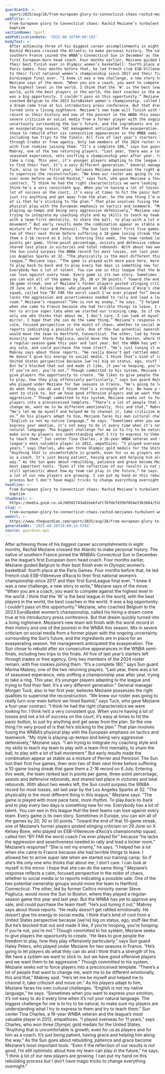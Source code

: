```yaml
---
guardianId: >-
  sport/2025/aug/26/from-european-glory-to-connecticut-chaos-rachid-mezianes-turbulent-wnba-baptism
webTitle: >-
  From European glory to Connecticut chaos: Rachid Meziane’s turbulent WNBA
  baptism
sectionName: Sport
webPublicationDate: '2025-08-26T09:00:19Z'
bodyText: >-
  After achieving three of his biggest career accomplishments in eight months,
  Rachid Meziane crossed the Atlantic to make personal history. The native of
  southern France joined the WNBA’s Connecticut Sun in December as the league’s
  first European-born head coach. Four months earlier, Meziane guided Belgium to
  their best finish ever in Olympic women’s basketball: fourth place at the
  Paris Games. Four months before that, he led French club ESB-Villeneuve d’Ascq
  to their first national women’s championship since 2017 and their first
  EuroLeague final ever. “I knew it was a new challenge, a new story to write,”
  Meziane says of the move. “When you are a coach, you want to compete against
  the highest level in the world. I think that the ‘W’ is the best league in the
  world, with the best players in the world, the best coaches in the world. It
  was a big opportunity. I couldn’t pass on this opportunity.” Meziane, who
  coached Belgium to the 2023 EuroBasket women’s championship, called his hiring
  a dream come true at his introductory press conference. But that dream quickly
  turned into a living nightmare. Meziane’s new team will finish with the worst
  record in their history and one of the poorest in the WNBA this season. Mix in
  severe criticism on social media from a former player with the ongoing
  uncertainty surrounding the Sun’s future, and the ingredients are in place for
  an exasperating season. Yet management anticipated the exasperation. The Sun
  chose to rebuild after six consecutive appearances in the WNBA semi-finals,
  including two trips to the finals. All five of last year’s starters left
  through trades or free agency. Only two members of the 2024 roster remain,
  with five rookies joining them. “It’s a complete 180,” says Sun guard Marina
  Mabrey, one of the two returning players. “Last year, there was a lot of
  seasoned experience, vets sniffing a championship year after year, trying to
  take a ring. This year, it’s younger players adapting to the league and trying
  to find their feet. It’s a very different generation.” General manager Morgan
  Tuck, also in her first year, believes Meziane possesses the right qualities
  to supervise the reconstruction. “We knew our roster was going to really turn
  over even before we hired Rashid,” says Tuck, who gave Meziane a four-year
  contract. “I think he had the right characteristics we were looking for. I
  think he’s a very consistent guy. When you’re having a lot of losses and not a
  lot of success on the court, it’s easy at times to hit the panic button, to
  just try anything and get away from the plan. So the one thing I’m very proud
  of is that he’s sticking to the plan.” That plan involves fusing the WNBA’s
  physical play with the European emphasis on tactics and teamwork. “My style is
  playing up-tempo and being very aggressive defensively,” Meziane says. “I am
  trying to integrate my coaching style and my skills to teach my team to play
  with a team-first mentality, to share the ball, to play with a lot of ball
  movement.” But early results made the combination appear as stable as a
  mixture of Perrier and Pennzoil. The Sun lost their first five games, then won
  two of their next three before suffering a 10-game losing streak that gave
  them a 2-16 record on 6 July. Entering this week, the team ranked last in
  points per game, three-point percentage, assists and defensive rebounds, and
  shared last place in victories and total rebounds. With about two weeks left,
  the Sun could surpass the WNBA record for most losses, set last year by the
  Los Angeles Sparks at 32. “The physicality is the most different thing in this
  league,” Meziane says. “The game is played with more pace here, more rhythm.
  To play back-to-back and to play every two days is something new for me.
  Everybody has a lot of talent. You can see in this league that the best teams
  can lose against every team. Every game is its own story. Sometimes in Europe,
  you can win all of the games by 20, 30 or 50 points.” Toward the end of that
  10-game streak, one of Meziane’s former players posted stinging criticism on
  29 June on X. Kelsey Bone, who played on ESB-Villeneuve d’Ascq’s championship
  squad, called him “BY FAR the worst coach I’ve ever played for” because “he
  lacks the aggression and assertiveness needed to rally and lead a locker
  room.” Meziane’s response? “She is not my enemy,” he says. “I helped her a lot
  when she came to France because she had terrible things to leave. I allowed
  her to arrive super late when we started our training camp. So if she’s the
  only one who thinks that about me, I don’t care. I can look at myself in the
  mirror. I hope that she can do the same thing.” Meziane’s response reflects a
  calm, focused perspective in the midst of chaos, whether to social media or to
  reports indicating a possible sale. One of the two potential ownership groups
  would move the team to Hartford, Connecticut. The other, led by former Celtics
  minority owner Steve Pagliuca, would move the Sun to Boston, where they played
  a regular-season game this year and last year. But the WNBA has yet to approve
  any sale, and could purchase the team itself. “He’s just tuning it out,”
  Mabrey says about those reports. “He really doesn’t get rattled emotionally.
  He doesn’t give his energy to social media. I think that’s kind of cool from a
  United States perspective because [we’re] big on status, ego, stuff like that.
  But he’s blocked that out and made it like, if you’re hooping, you’re hooping.
  If you’re not, you’re not.” Though committed to his system, Meziane seeks to
  give players the opportunity to create. “He likes to give people the freedom
  to play, how they play offensively particularly,” says Sun guard Haley Peters,
  who played under Meziane for two seasons in France. “He’s going to let players
  do what they can do and I think that’s a strength of his. We have a system we
  want to stick to, but we have good offensive players and we want them to be
  aggressive.” Though committed to his system, Meziane seeks not to force
  players into a preconceived template. “There’s a lot of people that want to
  change me, want me to be different emotionally, this and that,” Mabrey said.
  “He’s let me be myself and helped me to channel it, take criticism and move
  on.” As his players adapt to him, Meziane faces his own cultural challenges.
  “English is not my native language,” he says. “Sometimes when you want to
  express your emotion, it’s not easy to do it every time when it’s not your
  natural language. The biggest challenge for me is to try to be natural, to
  make sure my players are understanding what I try to express to them and try
  to teach them.” Sun center Tina Charles, a 16-year WNBA veteran and the
  league’s most valuable player in 2012, empathizes. “I played overseas for 11
  years,” says Charles, who won three Olympic gold medals for the United States.
  “Anything that is uncomfortable is growth, even for us as players and for him
  as a coach. It’s just being patient, having grace and helping him along the
  way.” As the Sun goes about rebuilding, patience and grace become Meziane’s
  most important tools. “Even if the reflection of our results is not good, I’m
  still optimistic about how my team can play in the future,” he says. “I think
  a lot of our new players are growing. I can put my hand on this rebuilding
  process but I don’t have magic tricks to change everything overnight.”
headline: >-
  From European glory to Connecticut chaos: Rachid Meziane’s turbulent WNBA
  baptism
thumbnail: >-
  https://media.guim.co.uk/08581743a81bebfafc7bfdefd356f854e53b3664/518_0_3706_2966/500.jpg
slug: >-
  from-european-glory-to-connecticut-chaos-rachid-mezianes-turbulent-wnba-baptism
webUrl: >-
  https://www.theguardian.com/sport/2025/aug/26/from-european-glory-to-connecticut-chaos-rachid-mezianes-turbulent-wnba-baptism
generatedAt: '2025-08-26T10:00:14.539Z'
source: guardian-api
---
```

After achieving three of his biggest career accomplishments in eight months, Rachid Meziane crossed the Atlantic to make personal history. The native of southern France joined the WNBA’s Connecticut Sun in December as the league’s first European-born head coach. Four months earlier, Meziane guided Belgium to their best finish ever in Olympic women’s basketball: fourth place at the Paris Games. Four months before that, he led French club ESB-Villeneuve d’Ascq to their first national women’s championship since 2017 and their first EuroLeague final ever. “I knew it was a new challenge, a new story to write,” Meziane says of the move. “When you are a coach, you want to compete against the highest level in the world. I think that the ‘W’ is the best league in the world, with the best players in the world, the best coaches in the world. It was a big opportunity. I couldn’t pass on this opportunity.” Meziane, who coached Belgium to the 2023 EuroBasket women’s championship, called his hiring a dream come true at his introductory press conference. But that dream quickly turned into a living nightmare. Meziane’s new team will finish with the worst record in their history and one of the poorest in the WNBA this season. Mix in severe criticism on social media from a former player with the ongoing uncertainty surrounding the Sun’s future, and the ingredients are in place for an exasperating season. Yet management anticipated the exasperation. The Sun chose to rebuild after six consecutive appearances in the WNBA semi-finals, including two trips to the finals. All five of last year’s starters left through trades or free agency. Only two members of the 2024 roster remain, with five rookies joining them. “It’s a complete 180,” says Sun guard Marina Mabrey, one of the two returning players. “Last year, there was a lot of seasoned experience, vets sniffing a championship year after year, trying to take a ring. This year, it’s younger players adapting to the league and trying to find their feet. It’s a very different generation.” General manager Morgan Tuck, also in her first year, believes Meziane possesses the right qualities to supervise the reconstruction. “We knew our roster was going to really turn over even before we hired Rashid,” says Tuck, who gave Meziane a four-year contract. “I think he had the right characteristics we were looking for. I think he’s a very consistent guy. When you’re having a lot of losses and not a lot of success on the court, it’s easy at times to hit the panic button, to just try anything and get away from the plan. So the one thing I’m very proud of is that he’s sticking to the plan.” That plan involves fusing the WNBA’s physical play with the European emphasis on tactics and teamwork. “My style is playing up-tempo and being very aggressive defensively,” Meziane says. “I am trying to integrate my coaching style and my skills to teach my team to play with a team-first mentality, to share the ball, to play with a lot of ball movement.” But early results made the combination appear as stable as a mixture of Perrier and Pennzoil. The Sun lost their first five games, then won two of their next three before suffering a 10-game losing streak that gave them a 2-16 record on 6 July. Entering this week, the team ranked last in points per game, three-point percentage, assists and defensive rebounds, and shared last place in victories and total rebounds. With about two weeks left, the Sun could surpass the WNBA record for most losses, set last year by the Los Angeles Sparks at 32. “The physicality is the most different thing in this league,” Meziane says. “The game is played with more pace here, more rhythm. To play back-to-back and to play every two days is something new for me. Everybody has a lot of talent. You can see in this league that the best teams can lose against every team. Every game is its own story. Sometimes in Europe, you can win all of the games by 20, 30 or 50 points.” Toward the end of that 10-game streak, one of Meziane’s former players posted stinging criticism on 29 June on X. Kelsey Bone, who played on ESB-Villeneuve d’Ascq’s championship squad, called him “BY FAR the worst coach I’ve ever played for” because “he lacks the aggression and assertiveness needed to rally and lead a locker room.” Meziane’s response? “She is not my enemy,” he says. “I helped her a lot when she came to France because she had terrible things to leave. I allowed her to arrive super late when we started our training camp. So if she’s the only one who thinks that about me, I don’t care. I can look at myself in the mirror. I hope that she can do the same thing.” Meziane’s response reflects a calm, focused perspective in the midst of chaos, whether to social media or to reports indicating a possible sale. One of the two potential ownership groups would move the team to Hartford, Connecticut. The other, led by former Celtics minority owner Steve Pagliuca, would move the Sun to Boston, where they played a regular-season game this year and last year. But the WNBA has yet to approve any sale, and could purchase the team itself. “He’s just tuning it out,” Mabrey says about those reports. “He really doesn’t get rattled emotionally. He doesn’t give his energy to social media. I think that’s kind of cool from a United States perspective because [we’re] big on status, ego, stuff like that. But he’s blocked that out and made it like, if you’re hooping, you’re hooping. If you’re not, you’re not.” Though committed to his system, Meziane seeks to give players the opportunity to create. “He likes to give people the freedom to play, how they play offensively particularly,” says Sun guard Haley Peters, who played under Meziane for two seasons in France. “He’s going to let players do what they can do and I think that’s a strength of his. We have a system we want to stick to, but we have good offensive players and we want them to be aggressive.” Though committed to his system, Meziane seeks not to force players into a preconceived template. “There’s a lot of people that want to change me, want me to be different emotionally, this and that,” Mabrey said. “He’s let me be myself and helped me to channel it, take criticism and move on.” As his players adapt to him, Meziane faces his own cultural challenges. “English is not my native language,” he says. “Sometimes when you want to express your emotion, it’s not easy to do it every time when it’s not your natural language. The biggest challenge for me is to try to be natural, to make sure my players are understanding what I try to express to them and try to teach them.” Sun center Tina Charles, a 16-year WNBA veteran and the league’s most valuable player in 2012, empathizes. “I played overseas for 11 years,” says Charles, who won three Olympic gold medals for the United States. “Anything that is uncomfortable is growth, even for us as players and for him as a coach. It’s just being patient, having grace and helping him along the way.” As the Sun goes about rebuilding, patience and grace become Meziane’s most important tools. “Even if the reflection of our results is not good, I’m still optimistic about how my team can play in the future,” he says. “I think a lot of our new players are growing. I can put my hand on this rebuilding process but I don’t have magic tricks to change everything overnight.”
